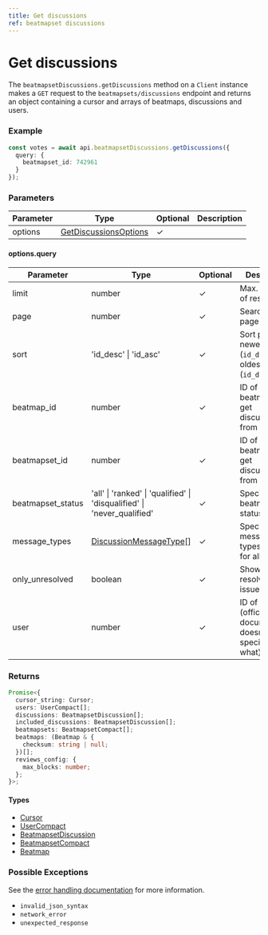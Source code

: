 ```yaml
---
title: Get discussions
ref: beatmapset discussions
---
```


# Get discussions

The `beatmapsetDiscussions.getDiscussions` method on a `Client` instance makes a `GET` request to the `beatmapsets/discussions` endpoint and returns an object containing a cursor and arrays of beatmaps, discussions and users.

### Example

```ts
const votes = await api.beatmapsetDiscussions.getDiscussions({
  query: {
    beatmapset_id: 742961
  }
});
```

### Parameters

| Parameter | Type                                                        | Optional | Description |
| --------- | ----------------------------------------------------------- | -------- | ----------- |
| options   | [GetDiscussionsOptions](/references/get-dicussions-options) | ✓        |             |

#### options.query

| Parameter         | Type                                                                    | Optional | Description                                                        |
| ----------------- | ----------------------------------------------------------------------- | -------- | ------------------------------------------------------------------ |
| limit             | number                                                                  | ✓        | Max. number of results                                             |
| page              | number                                                                  | ✓        | Search result page number                                          |
| sort              | 'id_desc' \| 'id_asc'                                                   | ✓        | Sort posts by newest (`id_desc`) or oldest (`id_desc`)             |
| beatmap_id        | number                                                                  | ✓        | ID of the beatmap to get discussions from                          |
| beatmapset_id     | number                                                                  | ✓        | ID of the beatmapset to get discussions from                       |
| beatmapset_status | 'all' \| 'ranked' \| 'qualified' \| 'disqualified' \| 'never_qualified' | ✓        | Specify beatmapset status                                          |
| message_types     | [DiscussionMessageType](/references/discussion-message-type)[]          | ✓        | Specify message types, (unset for all)                             |
| only_unresolved   | boolean                                                                 | ✓        | Show only resolved issues?                                         |
| user              | number                                                                  | ✓        | ID of the user (official documentation doesn't specify about what) |

### Returns

```ts
Promise<{
  cursor_string: Cursor;
  users: UserCompact[];
  discussions: BeatmapsetDiscussion[];
  included_discussions: BeatmapsetDiscussion[];
  beatmapsets: BeatmapsetCompact[];
  beatmaps: (Beatmap & {
    checksum: string | null;
  })[];
  reviews_config: {
    max_blocks: number;
  };
}>;
```

#### Types

- [Cursor](/references/cursor)
- [UserCompact](/references/user-compact)
- [BeatmapsetDiscussion](/references/beatmapset-discussion)
- [BeatmapsetCompact](/references/beatmapset-compact)
- [Beatmap](/references/beatmap)

### Possible Exceptions

See the [error handling documentation](/extras/error-handling) for more information.

- `invalid_json_syntax`
- `network_error`
- `unexpected_response`
